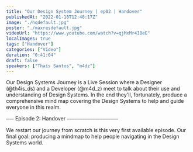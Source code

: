 ```yaml
---
title: "Our Design System Journey | ep02 | Handover"
publishedAt: "2022-01-18T12:48:17Z"
image: "./hqdefault.jpg"
poster: "./maxresdefault.jpg"
videoUrl: "https://www.youtube.com/watch?v=qjMxMr4IBeE"
localImages: true
tags: ["Handover"]
categories: ["Video"]
duration: "0:41:04"
draft: false
speakers: ["Thaís Santos", "m4dz"]
---
```


Our Design Systems Journey is a Live Session where a Designer (@th4is_ds) and a Developer (@m4d_z) meet to talk about their use and understanding of Design Systems. In the end they'll, fortunately, produce a comprehensive mind map covering the Design Systems to help and guide everyone in this realm.

⎯⎯⎯ Episode 2: Handover ⎯⎯⎯⎯⎯⎯⎯⎯⎯⎯⎯⎯⎯⎯⎯⎯⎯⎯⎯⎯

We restart our journey from scratch is this very first available episode. Our final goal: producing a mindmap to help people navigating in the Design Systems world.
